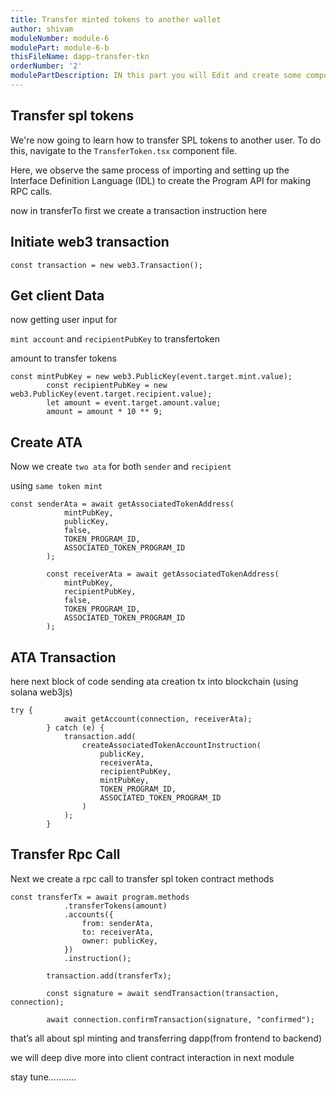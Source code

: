 ```yaml
---
title: Transfer minted tokens to another wallet
author: shivam
moduleNumber: module-6
modulePart: module-6-b
thisFileName: dapp-transfer-tkn
orderNumber: '2'
modulePartDescription: IN this part you will Edit and create some components to integrate solana contract on frontend side.
---
```



## Transfer spl tokens

We're now going to learn how to transfer SPL tokens to another user. To do this, navigate to the `TransferToken.tsx` component file.

Here, we observe the same process of importing and setting up the Interface Definition Language (IDL) to create the Program API for making RPC calls.

now in transferTo 
first we create a transaction instruction here

## Initiate web3 transaction

```tsx
const transaction = new web3.Transaction();
```

## Get client Data

now getting user input for

`mint account` 
and `recipientPubKey` to transfertoken

amount to transfer tokens 

```tsx
const mintPubKey = new web3.PublicKey(event.target.mint.value);
        const recipientPubKey = new web3.PublicKey(event.target.recipient.value);
        let amount = event.target.amount.value;
        amount = amount * 10 ** 9;
```

## Create ATA

Now we create `two ata`
for both `sender` and `recipient`

using `same token mint`

```tsx
const senderAta = await getAssociatedTokenAddress(
            mintPubKey,
            publicKey,
            false,
            TOKEN_PROGRAM_ID,
            ASSOCIATED_TOKEN_PROGRAM_ID
        );

        const receiverAta = await getAssociatedTokenAddress(
            mintPubKey,
            recipientPubKey,
            false,
            TOKEN_PROGRAM_ID,
            ASSOCIATED_TOKEN_PROGRAM_ID
        );
```

## ATA Transaction

here next block of code
sending ata creation tx into blockchain (using solana web3js)

```tsx
try {
            await getAccount(connection, receiverAta);
        } catch (e) {
            transaction.add(
                createAssociatedTokenAccountInstruction(
                    publicKey,
                    receiverAta,
                    recipientPubKey,
                    mintPubKey,
                    TOKEN_PROGRAM_ID,
                    ASSOCIATED_TOKEN_PROGRAM_ID
                )
            );
        }
```

## Transfer Rpc Call

Next we create a rpc call to transfer spl token contract methods

```tsx
const transferTx = await program.methods
            .transferTokens(amount)
            .accounts({
                from: senderAta,
                to: receiverAta,
                owner: publicKey,
            })
            .instruction();

        transaction.add(transferTx);

        const signature = await sendTransaction(transaction, connection);

        await connection.confirmTransaction(signature, "confirmed");
```

that’s all about spl minting and transferring dapp(from frontend to backend)

we will deep dive more into client contract interaction in next module

stay tune………..